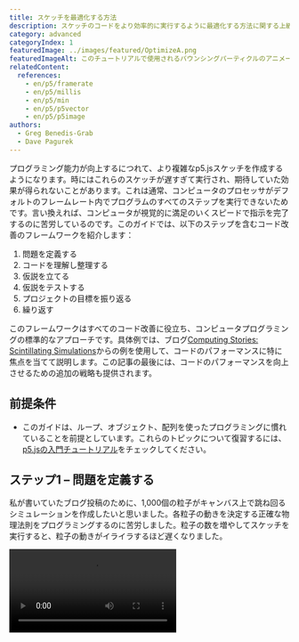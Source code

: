 ```yaml
---
title: スケッチを最適化する方法
description: スケッチのコードをより効率的に実行するように最適化する方法に関する上級チュートリアル。
category: advanced
categoryIndex: 1
featuredImage: ../images/featured/OptimizeA.png
featuredImageAlt: このチュートリアルで使用されるバウンシングパーティクルのアニメーションは、暗いキャンバス上でオレンジ色の円が跳ね回る様子を表示しています。
relatedContent:
  references:
    - en/p5/framerate
    - en/p5/millis
    - en/p5/min
    - en/p5/p5vector
    - en/p5/p5image
authors:
  - Greg Benedis-Grab
  - Dave Pagurek
---
```



プログラミング能力が向上するにつれて、より複雑なp5.jsスケッチを作成するようになります。時にはこれらのスケッチが遅すぎて実行され、期待していた効果が得られないことがあります。これは通常、コンピュータのプロセッサがデフォルトのフレームレート内でプログラムのすべてのステップを実行できないためです。言い換えれば、コンピュータが視覚的に満足のいくスピードで指示を完了するのに苦労しているのです。このガイドでは、以下のステップを含むコード改善のフレームワークを紹介します：

1. 問題を定義する
2. コードを理解し整理する
3. 仮説を立てる
4. 仮説をテストする
5. プロジェクトの目標を振り返る
6. 繰り返す

このフレームワークはすべてのコード改善に役立ち、コンピュータプログラミングの標準的なアプローチです。具体例では、ブログ[Computing Stories: Scintillating Simulations](https://gbenedis.medium.com/computing-stories-scintillating-simulations-4dad3c480cd4)からの例を使用して、コードのパフォーマンスに特に焦点を当てて説明します。この記事の最後には、コードのパフォーマンスを向上させるための追加の戦略も提供されます。


## 前提条件

- このガイドは、ループ、オブジェクト、配列を使ったプログラミングに慣れていることを前提としています。これらのトピックについて復習するには、[p5.jsの入門チュートリアル](/tutorials)をチェックしてください。


## ステップ1 – 問題を定義する

私が書いていたブログ投稿のために、1,000個の粒子がキャンバス上で跳ね回るシミュレーションを作成したいと思いました。各粒子の動きを決定する正確な物理法則をプログラミングするのに苦労しました。粒子の数を増やしてスケッチを実行すると、粒子の動きがイライラするほど遅くなりました。

<Video src="/videos/tutorials/slow-no-fr.mp4" alt="キャンバス上で粒子が跳ね回る2Dアニメーション。" />

問題は、アニメーションの実行が遅すぎることです。視聴者の視覚体験を向上させるために、シミュレーションのスピードを上げたいと思いました。このガイドは、コードをより速く実行したい場合に対処するのに役立つように設計されています。私の例を使用して、関連するステップを説明します。よければ、最終的なブログ投稿を見ることができます：[Scintillating Simulations](https://gbenedis.medium.com/computing-stories-scintillating-simulations-4dad3c480cd4)。


## ステップ2 – コードを理解し整理する

問題を定義した後、一歩下がってプログラムを振り返ってみましょう。

- 最初のステップとして、コードの各部分が何をしているのかを理解する必要があります。私はこのプロセスを進める中で、しばしばコードを再編成します。このようにコードを改善することを[*リファクタリング*](https://www.geeksforgeeks.org/refactoring-introduction-and-its-techniques/)と呼びます。
- [コメント](https://developer.mozilla.org/en-US/docs/MDN/Writing_guidelines/Writing_style_guide/Code_style_guide/JavaScript#comments)を追加するのも良いアイデアです。コメントは自分の考えを思い出すのに役立ちます。コメントは、小さな説明には短く、大きなアイデアの説明には長くすることができます。
- このステップで、私は`Particle`クラスの定義を`particle.js`という別のファイルに移動しました。以下は、私が開発したクラスメソッドの概要です。

```js
class Particle {
  constructor(pos, v, r, h, s) {
    // オブジェクトを作成し初期化するコード。
  }

  collide(p) {
    // ニュートン力学に基づく衝突アルゴリズムを使用して、
    // 別の粒子pとの単一の衝突を処理するコード。
  }

  bounce() {
    // 壁での反射を処理するコード。
  }

  update() {
    // 速度と重力を使用して位置を更新するコード。
  }

  show() {
    // Particleオブジェクトをキャンバス上にレンダリングするコード。
  }
}
```

発生した具体的な問題を深く理解することが重要です。この場合、アニメーションが遅く実行されているのは、フレームレートが予想よりも低いためだとわかっています。フレームレートとは、アニメーションが1秒間に表示されるフレーム数のことです。各フレームは`draw()`関数の1回の反復に相当します。

p5.jsでフレームレートを指定しない場合、デフォルトでは1秒間に60フレームのフレームレートに到達しようとします。これにより、脳が目を通じて情報を処理できる速度に基づいてスムーズなアニメーションが作成されます。1秒間に30フレーム以上の速度で動くものは、連続的に見えます。`draw()`の実行にかかる時間が増加し、1秒間に希望する回数実行するのに十分な時間がなくなると、フレームレートが低下するのが見えるでしょう。これが、私のアニメーションが望んでいたものと大きく異なって見えた理由です。何が起こっているのかをよりよく理解するために、[`frameRate()`](/reference/p5/frameRate)のドキュメントを参照するとよいでしょう。

以下に、フレームレートを表示したアニメーションを示します。表示することで、変更の影響を見やすくなります。

<Video src="/videos/tutorials/slow-w-fr.mp4" alt="キャンバス上に「20」前後と表示されているフレームレートとともにバウンシングパーティクルが表示されています" />

この場合、私はコードのパフォーマンスを向上させようとしています。同じようなプロセスが、コードの機能性の他の側面を改善する場合にも適用されます。


## ステップ3 – 仮説を立てる

コードを見直す時間を過ごした後、問題が衝突検出アルゴリズムにあるのではないかという直感を得ました。衝突を検出するために、すべての粒子のペアを比較して、それらがどれだけ近いかを判断する必要がありました。最初の粒子は他の999個の粒子と比較されます。次に2番目の粒子が他の998個の粒子と比較され、以下同様に続きます。1,000個の粒子がある場合、約1,000 x 1,000 = 1,000<sup>2</sup> = 1,000,000回の比較があります。

ループが何回実行されるかを見積もることは、コードの実行にかかる時間を判断する良い方法です。プログラマーは時々、アルゴリズムの複雑さを記述する[ビッグOの表記法](https://www.freecodecamp.org/news/big-o-notation-why-it-matters-and-why-it-doesnt-1674cfa8a23c/)を使用します。私の衝突アルゴリズムの時間複雑度はO(*n*<sup>2</sup>)と言えます。なぜなら、必要な比較の数は粒子の数*n*の2乗だからです。1,000個の場合、約1,000<sup>2</sup>回の比較があります。以下が、この作業をすべて行う`collisions()`関数です：

```js
function collisions() {
  // 各粒子のペアについて、衝突したかどうかを判断します。
  for (let i = 0; i < particles.length - 1; i += 1) {
    for (let j = i + 1; j < particles.length; j += 1) {
      // 以下の式を簡略化するために、比較する粒子を格納するためのローカル変数b1とb2を宣言します。
      let b1 = particles[i];
      let b2 = particles[j];
      
      // 各粒子の現在の位置と速度ベクトルをコピーします。
      let pos1 = b1.pos.copy();
      let pos2 = b2.pos.copy();
      let vel1 = b1.vel.copy();
      let vel2 = b2.vel.copy();
      
      // オイラー法を使用して次の位置を計算します。
      pos1.add(vel1.mult(dt));
      pos2.add(vel2.mult(dt));
      
      // 衝突をチェックします。
      if (pos1.dist(pos2) < b1.r + b2.r) {
        b1.collide(b2);
      }
    }
  }
}
```

通常、最も多く実行される操作がプログラムを遅くする原因です。また、コードの他の部分も遅延に寄与している可能性があります。1,000個の粒子の位置を更新してレンダリングするのにも時間がかかります。新しい粒子位置を計算する際に[`p5.Vector.copy()`](/reference/p5.Vector/copy)メソッドを使用していることも問題かもしれません。`Particle.collide()`メソッドにも`p5.Vector.copy()`の呼び出しがあるかもしれません。オブジェクトのコピーを作成すると、ループが実行されるたびにベクトル用の新しいメモリを割り当てる必要があり、これには時間がかかります。既存のベクトルを修正することで、新しいコピーを作成する代わりに時間を節約できる可能性があります。

コードが一歩一歩何をしているのかをできるだけ理解し、それに対処するためのアイデアを練ることが重要です。コードの一部で何が起こっているのかわからない場合、[`console.log()`](/reference/console/log)や`print()`を使用して変数の値をコンソールに出力するのは素晴らしい戦略です。


## ステップ4 – 仮説をテストする

アイデアをテストする最も簡単な方法は、変更を加えて何が起こるかを確認することです。通常、一度に1つの変更を加えて、各変更の間にテストするのが最善です。テストの際は注意深く、慎重に行ってください。このプロセスを利用して、コードをより深く理解しましょう。

コードをテストしている間、「1,000個の粒子が本当に必要なのか？」と考えました。代わりに500個の粒子でスケッチを試してみました。

```js
let numParticles = 500;
// スケッチの残りの部分。
```

どれほどの違いがあるか見てください！`frameRate()`関数を使用して、ビジュアライゼーションにフレームレートを含めました。キャンバス上に表示していますが、代替案として`console.log(frameRate())`を使用してコンソールに出力することもできます。

<Columns>
<Column>
#### 変更前

<Video src="/videos/tutorials/slow-w-fr.mp4" alt="キャンバス上に「20」前後と表示されているフレームレートとともにバウンシングパーティクルが表示されています" />
</Column>
<Column>
#### 変更後

<Video src="/videos/tutorials/fast-w-fr.mp4" alt="キャンバス上に「60」前後と表示されているフレームレートとともにバウンシングパーティクルが表示されています" />
</Column>
</Columns>

スケッチは粒子が少ないとスムーズに実行されるので、その変更が問題を解決しているようです。おそらく、これが利用可能な最も簡単な解決策でしょう。

同様に、実際の物理法則をシミュレートする必要があるのかどうか疑問に思いました。この場合、それはプロジェクトにとって重要でしたが、ゲームの場合、物理の簡略版でも十分機能し、パフォーマンスを大幅に向上させる可能性があります。

また、元の[`p5.Vector`](/reference/p5/p5.Vector)オブジェクトを修正し、`p5.Vector.copy()`の呼び出しを避けることで、メモリをより効果的に使用することもできます。このような変更には注意が必要です。コードの他の場所で使用されているオブジェクトを更新すると、意図しないバグを引き起こす可能性があります。

優れた戦略は、変更を加えて`frameRate()`をベンチマーキングツールとして使用し、パフォーマンスがどのように向上したかを確認することです。フレームレートが低下した場合、問題があることがわかります。これにより、新しいバグを誤って導入していないことも確認できます。

テストがより洗練されてくると、定量的に何が起こっているかを評価する他の方法が必要になるかもしれません。Chromeでは、開発者ツールを開いて「[FPSメーターを表示](https://developer.chrome.com/docs/devtools/performance#analyze_frames_per_second)」オプションをオンにすると、FPS（1秒あたりのフレーム数、`frameRate()`が測定する単位）のグラフを取得できます。

関数やサブルーチンの実行にかかる時間を確認したい場合もあるでしょう。これを行う簡単な方法は*手動プロファイリング*と呼ばれます。[`millis()`](/reference/p5/millis)関数を使用して、コードブロックの前後の時間をチェックできます。例えば：

```js
let start = millis(); // コードブロックの前の時間を保存します。
// 時間を測定したい処理を行います
random(0, 100);

// コードブロックの後の時間を保存します
let end = millis();
let elapsed = end - start;
console.log(`This took: ${elapsed} ms.`) // 差分、つまり経過時間を出力します。
```

プロファイリングしようとしているコードを複数回実行し、平均を計算するのが最善です。

<Callout title="注意">
`console.log()`と`print()`はコードを遅くするので、プロジェクトの最終版からは必ず削除してください！
</Callout>

これらのステップに自信がついたら、*自動プロファイリング*を試してみるとよいでしょう。Chromeの開発者ツールには[パフォーマンス評価機能](https://developer.chrome.com/docs/devtools/performance/reference)があり、コードのパフォーマンスのスナップショットを自動的に取得できます。

Chrome DevToolsを開き、「Performance」タブに移動します。円形のボタンをクリックするかショートカット（Ctrl+E/Cmd+E）を使用して記録を開始し、ウェブページ上でユーザーのアクションをシミュレートするインタラクションを行います。データを数秒間収集した後、プロファイラーの停止ボタンをクリックします。

![記録前のChrome開発者ツールのプロファイラーのスクリーンショット。「新しい記録を開始するには記録ボタンをクリックするかCmd+Eを押してください。ページの読み込みを記録するには再読み込みボタンをクリックするかCmd+Shift+Eを押してください。記録後、ドラッグして概要の関心領域を選択してください。その後、マウスホイールまたはWASDキーでタイムラインをズームおよびパンできます。」と表示されています。](../images/advanced/chrome-record.png)

私の場合、記録をクリックした後、アニメーションを実行させただけです。プロファイラーは、CPUとメモリの使用状況を含む詳細なイベントのタイムラインをキャプチャします。これらの使用状況の数値は、アルゴリズムが遅く実行されている理由についてより深い洞察を与えてくれます。[フレームチャート](https://developer.chrome.com/docs/devtools/performance#find_the_bottleneck)を使用してパフォーマンスを表示できます。これは呼び出しスタックを視覚的に表現し、実行時間に大きく寄与している関数を強調表示します。Bottom-Upタブをクリックして、最も時間がかかっている関数を特定しました。

![データを記録した後のChromeプロファイラーのBottom-Upタブのスクリーンショット。テーブル形式で表示されており、Self Time、Total Time、Activityの列が見えます。Self Timeの降順でソートされています。トップ項目はcopyメソッドで、時間の48.3%を占めています。](../images/advanced/chrome-profiler-bottom-up.png)

`collisions()`関数について正しかったようです。この関数が93.4%の時間を占めています。その大部分は、そのループ内で[`p5.Vector`](/reference/p5/p5.Vector)とその`.copy()`メソッドを使用することに費やされているようです。もちろん、このツールが役立つためには、関数に適切な名前が付けられている必要があります。完全なドキュメントについては、[パフォーマンス機能リファレンス](https://developer.chrome.com/docs/devtools/performance/reference/#:~:text=%23%20The%20Bottom%2DUp%20tab,learn%20how%20to%20select%20portions.)ページを参照してください。

利用可能な異なる選択肢について十分な知識を得たら、コードをどのように改善するかを決定する時です。


## ステップ5 – 目標を振り返り、決定する

コードの最適化は、トレードオフを伴う継続的なプロセスです。何を達成しようとしているのかを慎重に考え、コードの開発は創造的なプロセスであることを忘れないでください。スケッチのコピーを作成して異なるアイデアを試し、どの解決策が最もニーズに合っているかを確認することができます。私のプロジェクトの場合、最良の解決策はシミュレーション内の粒子の数を減らすことかもしれません。

私たちが見てきたような[物理シミュレーション](https://natureofcode.com/physics-libraries/)を研究している科学者やゲーム開発者は、キャンバスをより小さな領域に分割し、同じ領域内の粒子間の衝突のみを検出するという代替戦略を開発しました。これは賢明な解決策ですが、私のコードの大幅なリファクタリングが必要になり、将来のチュートリアルの主題になるかもしれません。ゲームにおける「[空間分割](https://gameprogrammingpatterns.com/spatial-partition.html)」についてオンラインで詳細情報を探してみてください。

プロジェクトの目標に最も適した決定を下し、そのプロセスでコーディングについてより多くを学ぶ機会を活用してください。


## ステップ6 – 繰り返す

プログラミングは反復的なプロセスです。これらのステップを繰り返し行って、スケッチを開発し拡張し続けてください。ブログ投稿に取り組んでいた時、うまく機能するアニメーションを作成するまで、これらのステップを何度も繰り返しました。繰り返すことで、一度に1つの問題に焦点を当て、スケッチを段階的に改善することができました。例えば、アニメーションがスムーズに、適切な速度で実行されるように粒子の数を減らしました。


## 追加のパフォーマンス改善戦略

スケッチのパフォーマンスを向上させる方法は多数あります。以下は、さまざまなシナリオで試すことができる役立つヒントとテクニックです。


### 時間のかかるプロセスを前もって処理する

可能であれば、画像処理などの時間のかかるプロセスを前もって処理し、`draw()`内で毎フレーム実行するのではなく、一度だけ実行するのが最善です。`draw()`をできるだけ高速にするために、`setup()`中にできるだけ多くの処理を行ってください。`preload()`関数を追加して、他の関数が開始する前にファイルがプロジェクトに読み込まれるようにしてください。


### [フレンドリーエラーシステム](https://github.com/processing/p5.js/blob/main/contributor_docs/friendly_error_system.md)（FES）を無効にする

`p5.min.js`ではなく非圧縮の`p5.js`ファイルを使用する場合、関数に予期しない引数が渡されたなどの問題に関する警告を提供するフレンドリーエラーシステム（FES）があります。FESはコードを大幅に遅くする可能性があり、場合によっては最大約10倍も遅くなることがあります！スケッチの先頭に1行のコードを追加することで[FESを無効にする](https://github.com/processing/p5.js/wiki/Optimizing-p5.js-Code-for-Performance#disable-the-friendly-error-system-fes)ことができます：

```js
p5.disableFriendlyErrors = true; // FESを無効にします
```


### ネイティブJavaScriptを使用する

p5.jsメソッドの代わりに[ネイティブJavaScript](https://developer.mozilla.org/en-US/docs/Web/JavaScript/Reference)メソッドを使用することで、コードを高速化できます。例えば、[p5.jsライブラリ](/reference/p5/min)の`min(5, 4, 3)`の代わりに、[`Math`オブジェクト](https://developer.mozilla.org/en-US/docs/Web/JavaScript/Reference/Global_Objects/Math)を使用して`Math.min(5, 4, 3)`を呼び出すことができます。

以下は、Chromeで各メソッドを10,000,000回実行した例です：

<table>

<tr>

<th>

</th>

<th>

メソッド

</th>

<th>

時間 (ms)

</th>

</tr>

<tr>

<th rowspan="2">

ランダム

</th>

<td>

p5.js `random()`

</td>

<td>

283.88

</td>

</tr>

<tr>

<td>

ネイティブ `Math.random()`

</td>

<td>

190.01

</td>

</tr>

<tr>

<th rowspan="2">

最小値

</th>

<td>

p5.js `min()`

</td>

<td>

781.41

</td>

</tr>

<tr>

<td>

ネイティブ `Math.min()`

</td>

<td>

538.15

</td>

</tr>

</table>


### 画像処理

画像内のピクセルをループ処理する際、単に画像のサイズを縮小するか、サンプリングすることで簡単にパフォーマンスを向上させることができます。1,000 x 1,000の画像で作業している場合、1,000,000ピクセルを反復処理しています。その画像を半分の500 x 500（250,000ピクセル）に縮小すると、以前の反復の1/4だけで済むようになります。

画像のリサイズとサンプリングについては、いくつかのオプションがあります：

- PhotoshopやGIMPなどのアプリを使用して、インポート前に画像をリサイズします。これにより、リサイズアルゴリズムを制御し、画像をシャープにするフィルターを適用できるため、おそらく最高品質の画像が得られます。
- [`p5.Image`](/reference/p5/p5.Image)の[`resize()`](/reference/p5.Image/resize)メソッドを使用して画像をリサイズします。ここでは、リサイズの処理方法についてほとんどブラウザに依存しています。詳細については、MDNの[画像レンダリング](https://developer.mozilla.org/en-US/docs/Web/CSS/image-rendering)に関する情報をチェックしてください。
- 元の画像から2番目（または3番目、4番目など）のピクセルだけを描画することで画像をサンプリングします。非常にシンプルで効果的ですが、多くのピクセルをスキップすると、画像の細かい詳細が失われる可能性があります。
- 実際には、これらはほぼ同じパフォーマンスを持っているようです。画像を事前にリサイズすることで、最終的な視覚効果を最も制御できます。リサイズできない場合は、スケッチ内でのサンプリングやリサイズが役立つかもしれません。
- 最後に注意！画像を大幅にリサイズする場合や、重要な細かい詳細がある画像の場合、サンプリングやリサイズは非常に悪い結果をもたらす可能性があります。


# 次のステップ

- [コードのリファクタリング](https://www.geeksforgeeks.org/refactoring-introduction-and-its-techniques/)
- [ビッグOの表記法とは？](https://www.freecodecamp.org/news/big-o-notation-why-it-matters-and-why-it-doesnt-1674cfa8a23c/)
- [ランタイムパフォーマンスの分析 - Chrome](https://developer.chrome.com/docs/devtools/performance)
- [パフォーマンス機能リファレンス - Chrome](https://developer.chrome.com/docs/devtools/performance/reference/#:~:text=%23%20The%20Bottom%2DUp%20tab,learn%20how%20to%20select%20portions.)
- [物理ライブラリ](https://natureofcode.com/physics-libraries/)
- [空間分割](https://gameprogrammingpatterns.com/spatial-partition.html)
- [p5.js WebGLスケッチの最適化](/tutorials/optimizing-webgl-sketches)


# 参考文献

- [Scintillating Simulations](https://gbenedis.medium.com/computing-stories-scintillating-simulations-4dad3c480cd4) - インスピレーションとなったブログ投稿
- [Javascriptコメント](https://www.w3schools.com/js/js_comments.asp)
- [Javascriptリファレンス](https://developer.mozilla.org/en-US/docs/Web/JavaScript/Reference)
- [画像レンダリング](https://developer.mozilla.org/en-US/docs/Web/CSS/image-rendering)
- [Math関数](https://developer.mozilla.org/en-US/docs/Web/JavaScript/Reference/Global_Objects/Math)
- [p5.jsフレンドリーエラーシステム](https://github.com/processing/p5.js/blob/main/contributor_docs/friendly_error_system.md)
- [p5.jsリファレンス](https://p5js.org/reference/)

